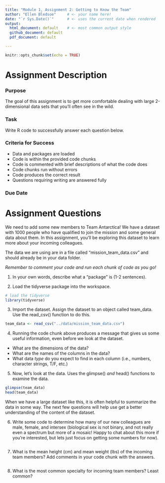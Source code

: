 ```yaml
---
title: "Module 1, Assignment 2: Getting to Know the Team"
author: "Ellen Bledsoe"     # <- your name here!
date: "`r Sys.Date()`"      # <- uses the current date when rendered
output: 
  html_document: default    # <- most common output style
  github_document: default
  pdf_document: default 

---
```


```r
knitr::opts_chunk$set(echo = TRUE)
```

# Assignment Description

### Purpose
The goal of this assignment is to get more comfortable dealing with large 
2-dimensional data sets that you'll often see in the wild. 

### Task
Write R code to successfully answer each question below.

### Criteria for Success
* Data and packages are loaded 
* Code is within the provided code chunks
* Code is commented with brief descriptions of what the code does
* Code chunks run without errors 
* Code produces the correct result
* Questions requiring writing are answered fully

### Due Date


# Assignment Questions

We need to add some new members to Team Antarctica! We have a dataset with 1000
people who have qualified to join the mission and some general data about them.
In this assignment, you'll be exploring this dataset to learn more about your
incoming colleagues.

The data we are using are in a file called "mission_team_data.csv" and should
already be in your data folder.

_Remember to comment your code and run each chunk of code as you go!_

1. In your own words, describe what a "package" is (1-2 sentences).


2. Load the tidyverse package into the workspace.

```r
# load the tidyverse
library(tidyverse)
```

3. Import the dataset. Assign the dataset to an object called team_data. Use the
read_csv() function to do this.
```r
team_data <- read_csv("../data/mission_team_data.csv")
```

4. Running the code chunk above produces a message that gives us some useful
information, even before we look at the dataset. 
* What are the dimensions of the data?
* What are the names of the columns in the data?
* What data _type_ do you expect to find in each column (i.e., numbers, character strings, T/F, etc.)

5. Now, let's look at the data. Uses the glimpse() _and_ head() functions to examine the data. 
```r
glimpse(team_data)
head(team_data)
```

When we have a large dataset like this, it is often helpful to summarize the data
in some way. The next few questions will help use get a better understanding of 
the content of the dataset.

6. Write some code to determine how many of our new colleagues are male, female, and intersex (biological sex
is not binary, and not really even a spectrum but more of a mosaic! Happy to chat about this more if you're interested, but lets just focus on getting some numbers for now).
```r

```

7. What is the mean height (cm) and mean weight (lbs) of the incoming team members?
Add comments in your code chunk with the answers.

```r

```

8. What is the most common specialty for incoming team members? Least common?
```r

```
